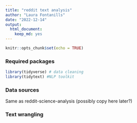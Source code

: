 ```yaml
---
title: "reddit text analysis"
author: "Laura Fontanills"
date: "2022-12-14"
output: 
  html_document: 
    keep_md: yes
---
```


```r
knitr::opts_chunk$set(echo = TRUE)
```

### Required packages

```r
library(tidyverse) # data cleaning
library(tidytext) #NLP toolkit
```

### Data sources

Same as reddit-science-analysis (possibly copy here later?)

### Text wrangling


